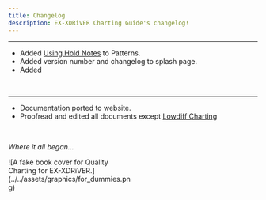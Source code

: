 ```yaml
---
title: Changelog
description: EX-XDRiVER Charting Guide's changelog!
---
```



<Badge text="v1.1" variant="note" /><Badge text="LATEST" variant="tip" />

---

- Added [Using Hold Notes](/xdrv-charting-guide/patterns/hold-notes) to Patterns.
- Added version number and changelog to splash page.
- Added 
<br/>

<Badge text="v1.0" variant="note" />

---

- Documentation ported to website.
- Proofread and edited all documents except [Lowdiff Charting](/xdrv-charting-guide/patterns/lowdiff-charting)
<br/>

*Where it all began...*
<div style = "width:50%"> ![A fake book cover for Quality Charting for EX-XDRiVER.](../../assets/graphics/for_dummies.png) </div> 